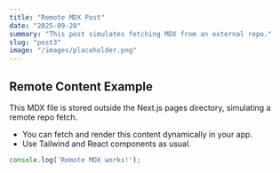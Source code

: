 ```yaml
---
title: "Remote MDX Post"
date: "2025-09-20"
summary: "This post simulates fetching MDX from an external repo."
slug: "post3"
image: "/images/placeholder.png"
---
```


## Remote Content Example

This MDX file is stored outside the Next.js pages directory, simulating a remote repo fetch.

- You can fetch and render this content dynamically in your app.
- Use Tailwind and React components as usual.

```js
console.log('Remote MDX works!');
```

